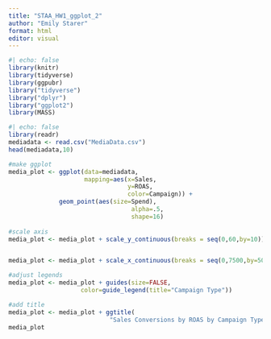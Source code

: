 ```yaml
---
title: "STAA_HW1_ggplot_2"
author: "Emily Starer"
format: html
editor: visual
---
```


```r
#| echo: false
library(knitr)
library(tidyverse)
library(ggpubr)
library("tidyverse")
library("dplyr")
library("ggplot2")
library(MASS)
```

```r
#| echo: false
library(readr)
mediadata <- read.csv("MediaData.csv")
head(mediadata,10)
```

```r
#make ggplot
media_plot <- ggplot(data=mediadata,
                     mapping=aes(x=Sales,
                                 y=ROAS,
                                 color=Campaign)) + 
              geom_point(aes(size=Spend),
                                  alpha=.5,
                                  shape=16)
                     
#scale axis
media_plot <- media_plot + scale_y_continuous(breaks = seq(0,60,by=10))


media_plot <- media_plot + scale_x_continuous(breaks = seq(0,7500,by=500)

#adjust legends
media_plot <- media_plot + guides(size=FALSE,
                    color=guide_legend(title="Campaign Type"))

#add title
media_plot <- media_plot + ggtitle(
                            "Sales Conversions by ROAS by Campaign Type")
media_plot

```
